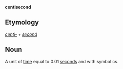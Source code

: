 '''centisecond'''

==Etymology==

''[[centi-]]'' + ''[[second]]''

==Noun==

A unit of [[time]] equal to 0.01 [[second]]s and with symbol cs.